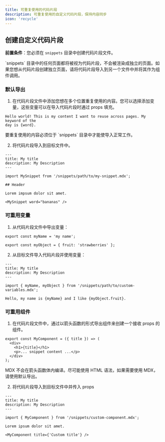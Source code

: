 ```yaml
---
title: 可重复使用的代码片段
description: 可重复使用的自定义代码片段，保持内容同步
icon: 'recycle'
---
```



<SnippetIntro />

## 创建自定义代码片段

**前置条件**：您必须在 `snippets` 目录中创建代码片段文件。

<Note>
  `snippets` 目录中的任何页面都将被视为代码片段，不会被渲染成独立的页面。如果您想从代码片段创建独立页面，请将代码片段导入到另一个文件中并将其作为组件调用。
</Note>

### 默认导出

1. 在代码片段文件中添加您想在多个位置重复使用的内容。您可以选择添加变量，这些变量可以在导入代码片段时通过 props 填充。

```mdx snippets/my-snippet.mdx
Hello world! This is my content I want to reuse across pages. My keyword of the
day is {word}.
```

<Warning>
  要重复使用的内容必须位于 `snippets` 目录中才能使导入正常工作。
</Warning>

2. 将代码片段导入到目标文件中。

```mdx destination-file.mdx
---
title: My title
description: My Description
---

import MySnippet from '/snippets/path/to/my-snippet.mdx';

## Header

Lorem impsum dolor sit amet.

<MySnippet word="bananas" />
```

### 可重用变量

1. 从代码片段文件中导出变量：

```mdx snippets/path/to/custom-variables.mdx
export const myName = 'my name';

export const myObject = { fruit: 'strawberries' };
```

2. 从目标文件导入代码片段并使用变量：

```mdx destination-file.mdx
---
title: My title
description: My Description
---

import { myName, myObject } from '/snippets/path/to/custom-variables.mdx';

Hello, my name is {myName} and I like {myObject.fruit}.
```

### 可重用组件

1. 在代码片段文件中，通过以箭头函数的形式导出组件来创建一个接收 props 的组件。

```mdx snippets/custom-component.mdx
export const MyComponent = ({ title }) => (
  <div>
    <h1>{title}</h1>
    <p>... snippet content ...</p>
  </div>
);
```

<Warning>
  MDX 不会在箭头函数体内编译。尽可能使用 HTML 语法，如果需要使用 MDX，请使用默认导出。
</Warning>

2. 将代码片段导入到目标文件中并传入 props

```mdx destination-file.mdx
---
title: My title
description: My Description
---

import { MyComponent } from '/snippets/custom-component.mdx';

Lorem ipsum dolor sit amet.

<MyComponent title={'Custom title'} />
```